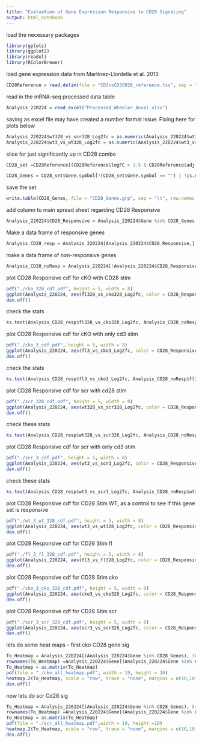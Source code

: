 ```yaml
---
title: "Evaluation of Gene Expression Responsive to CD28 Signaling"
output: html_notebook
---
```


load the necessary packages
```r
library(gplots)
library(ggplot2)
library(readxl)
library(RColorBrewer)
```

load gene expression data from Martínez-Llordella et al. 2013
```r
CD28Reference = read.delim(file = "CD3vsCD3CD28_reference.tsv", sep = "\t")
```


read in the mRNA-seq processed data table
```r
Analysis_220224 = read_excel("Processed_Wheeler_Ansel.xlsx")
```
saving as excel file may have created a number format issue. Fixing here for plots below
```r
Analysis_220224$wt328_vs_scr328_Log2fc = as.numeric(Analysis_220224$wt328_vs_scr328_Log2fc)
Analysis_220224$wt3_vs_wt328_Log2fc = as.numeric(Analysis_220224$wt3_vs_wt328_Log2fc)
```


slice for just significantly up in CD28 combo
```r
CD28_set =CD28Reference[(CD28Reference$logFC > 1.5 & CD28Reference$adj.P.Val < 0.001),]
```

```r
CD28_Genes = CD28_set$Gene.symbol[!(CD28_set$Gene.symbol == "") | !is.na(CD28_set$Gene.symbol)]
```
save the set
```r
write.table(CD28_Genes, file = "CD28_Genes.grp", sep = "\t", row.names = F, quote = F)
```

add column to main spread sheet regarding CD28 Responsive
```r
Analysis_220224$CD28_Responsive = Analysis_220224$Gene %in% CD28_Genes
```

Make a data frame of responsive genes
```r
Analysis_CD28_resp = Analysis_220224[Analysis_220224$CD28_Responsive,]
```

make a data frame of non-responsive genes
```r
Analysis_CD28_noResp = Analysis_220224[!Analysis_220224$CD28_Responsive,]
```

plot CD28 Responsive cdf for cKO with CD28 stim
```r
pdf("./cko_328_cdf.pdf", height = 5, width = 8)
ggplot(Analysis_220224, aes(fl328_vs_cko328_Log2fc, color = CD28_Responsive)) + stat_ecdf(geom = "step") + xlim(c(-1,1))
dev.off()
```

check the stats
```r
ks.test(Analysis_CD28_resp$fl328_vs_cko328_Log2fc, Analysis_CD28_noResp$fl328_vs_cko328_Log2fc)
```

plot CD28 Responsive cdf for cKO with only cd3 stim
```r
pdf("./cko_3_cdf.pdf", height = 5, width = 8)
ggplot(Analysis_220224, aes(fl3_vs_cko3_Log2fc, color = CD28_Responsive)) + stat_ecdf(geom = "step") + xlim(c(-1,1))
dev.off()
```

check the stats
```r
ks.test(Analysis_CD28_resp$fl3_vs_cko3_Log2fc, Analysis_CD28_noResp$fl328_vs_cko328_Log2fc)
```



plot CD28 Responsive cdf for scr with cd28 stim
```r
pdf("./scr_328_cdf.pdf", height = 5, width = 8)
ggplot(Analysis_220224, aes(wt328_vs_scr328_Log2fc, color = CD28_Responsive)) + stat_ecdf(geom = "step") + xlim(c(-1,1))
dev.off()
```
check these stats
```r
ks.test(Analysis_CD28_resp$wt328_vs_scr328_Log2fc, Analysis_CD28_noResp$wt328_vs_scr328_Log2fc)
```



plot CD28 Responsive cdf for scr with only cd3 stim
```r
pdf("./scr_3_cdf.pdf", height = 5, width = 8)
ggplot(Analysis_220224, aes(wt3_vs_scr3_Log2fc, color = CD28_Responsive)) + stat_ecdf(geom = "step") + xlim(c(-1,1))
dev.off()
```
check these stats
```r
ks.test(Analysis_CD28_resp$wt3_vs_scr3_Log2fc, Analysis_CD28_noResp$wt328_vs_scr328_Log2fc)
```




plot CD28 Responsive cdf for CD28 Stim WT, as a control to see if this gene set is responsive
```r
pdf("./wt_3_wt_328_cdf.pdf", height = 5, width = 8)
ggplot(Analysis_220224, aes(wt3_vs_wt328_Log2fc, color = CD28_Responsive)) + stat_ecdf(geom = "step") + xlim(c(-1,1))
dev.off()
```

plot CD28 Responsive cdf for CD28 Stim fl
```r
pdf("./fl_3_fl_328_cdf.pdf", height = 5, width = 8)
ggplot(Analysis_220224, aes(fl3_vs_fl328_Log2fc, color = CD28_Responsive)) + stat_ecdf(geom = "step") + xlim(c(-1,1))
dev.off()
```

plot CD28 Responsive cdf for CD28 Stim cko
```r
pdf("./cko_3_cko_328_cdf.pdf", height = 5, width = 8)
ggplot(Analysis_220224, aes(cko3_vs_cko328_Log2fc, color = CD28_Responsive)) + stat_ecdf(geom = "step") + xlim(c(-1,1))
dev.off()
```

plot CD28 Responsive cdf for CD28 Stim scr
```r
pdf("./scr_3_scr_328_cdf.pdf", height = 5, width = 8)
ggplot(Analysis_220224, aes(scr3_vs_scr328_Log2fc, color = CD28_Responsive)) + stat_ecdf(geom = "step") + xlim(c(-1,1))
dev.off()
```

lets do some heat maps - first cko CD28 gene sig
```r
To_Heatmap = Analysis_220224[(Analysis_220224$Gene %in% CD28_Genes), 30:53]
rownames(To_Heatmap) =Analysis_220224$Gene[(Analysis_220224$Gene %in% CD28_Genes)]
To_Heatmap = as.matrix(To_Heatmap)
pdf(file = "./cko_all_heatmap.pdf", width = 19, height = 10)
heatmap.2(To_Heatmap, scale = "row", trace = "none", margins = c(10,10), col = brewer.pal(7, "PRGn"))
dev.off()
```
now lets do scr Cd28 sig
```r
To_Heatmap = Analysis_220224[(Analysis_220224$Gene %in% CD28_Genes), 54:79]
rownames(To_Heatmap) =Analysis_220224$Gene[(Analysis_220224$Gene %in% CD28_Genes)]
To_Heatmap = as.matrix(To_Heatmap)
pdf(file = "./scr_all_heatmap.pdf",width = 19, height =10)
heatmap.2(To_Heatmap, scale = "row", trace = "none", margins = c(10,10), col = brewer.pal(7, "PRGn"), hclustfun = function(x) hclust(x, method = "average"))
dev.off()
```
